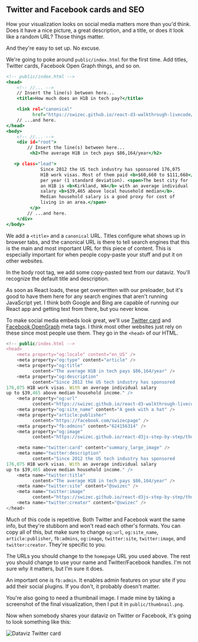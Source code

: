 ## Twitter and Facebook cards and SEO

How your visualization looks on social media matters more than you'd think.
Does it have a nice picture, a great description, and a title, or does it look
like a random URL? Those things matter.

And they're easy to set up. No excuse.

We're going to poke around `public/index.html` for the first time. Add titles,
Twitter cards, Facebook Open Graph things, and so on.

```{.html caption="Basic SEO"}
<!-- public/index.html -->
<head>
    <!-- //... -->
    // Insert the line(s) between here...
    <title>How much does an H1B in tech pay?</title>

    <link rel="canonical"
          href="https://swizec.github.io/react-d3-walkthrough-livecode/" />
    // ...and here.
</head>
<body>
    <!-- //... -->
    <div id="root">
        // Insert the line(s) between here...
         <h2>The average H1B in tech pays $86,164/year</h2>

   <p class="lead">
             Since 2012 the US tech industry has sponsored 176,075
             H1B work visas. Most of them paid <b>$60,660 to $111,668</b>
             per year (1 standard deviation). <span>The best city for
             an H1B is <b>Kirkland, WA</b> with an average individual
             salary <b>$39,465 above local household median</b>.
             Median household salary is a good proxy for cost of
             living in an area.</span>
         </p>
        // ...and here.
    </div>
</body>
```

We add a `<title>` and a `canonical` URL. Titles configure what shows up in
browser tabs, and the canonical URL is there to tell search engines that this
is the main and most important URL for this piece of content. This is
especially important for when people copy-paste your stuff and put it on other
websites.

In the body root tag, we add some copy-pasted text from our dataviz. You'll
recognize the default title and description.

As soon as React loads, these get overwritten with our preloader, but it's good
to have them here for any search engines that aren't running JavaScript yet. I
think both Google and Bing are capable of running our React app and getting
text from there, but you never know.

To make social media embeds look great, we'll use
[Twitter card](https://dev.twitter.com/cards/types/summary-large-image) and
[Facebook OpenGraph](https://developers.facebook.com/docs/sharing/webmasters)
meta tags. I think most other websites just rely on these since most people use
them. They go in the `<head>` of our HTML.

```javascript
<!-- public/index.html -->
<head>
    <meta property="og:locale" content="en_US" />
    <meta property="og:type" content="article" />
    <meta property="og:title"
          content="The average H1B in tech pays $86,164/year" />
    <meta property="og:description"
          content="Since 2012 the US tech industry has sponsored
176,075 H1B work visas. With an average individual salary
up to $39,465 above median household income." />
    <meta property="og:url"
          content="https://swizec.github.io/react-d3-walkthrough-livecode" />
    <meta property="og:site_name" content="A geek with a hat" />
    <meta property="article:publisher"
          content="https://facebook.com/swizecpage" />
    <meta property="fb:admins" content="624156314" />
    <meta property="og:image"
          content="https://swizec.github.io/react-d3js-step-by-step/thumbnail.png" />

    <meta name="twitter:card" content="summary_large_image" />
    <meta name="twitter:description"
          content="Since 2012 the US tech industry has sponsored
176,075 H1B work visas. With an average individual salary
up to $39,465 above median household income." />
    <meta name="twitter:title"
          content="The average H1B in tech pays $86,164/year" />
    <meta name="twitter:site" content="@swizec" />
    <meta name="twitter:image"
          content="https://swizec.github.io/react-d3js-step-by-step/thumbnail.png" />
    <meta name="twitter:creator" content="@swizec" />
</head>
```

Much of this code is repetitive. Both Twitter and Facebook want the same info,
but they're stubborn and won't read each other's formats. You can copy all of
this, but make sure to change `og:url`, `og:site_name`, `article:publisher`,
`fb:admins`, `og:image`, `twitter:site`, `twitter:image`, and
`twitter:creator`. They're specific to you.

The URLs you should change to the `homepage` URL you used above. The rest you
should change to use your name and Twitter/Facebook handles. I'm not sure _why_
it matters, but I'm sure it does.

An important one is `fb:admin`. It enables admin features on your site if you
add their social plugins. If you don't, it probably doesn't matter.

You're also going to need a thumbnail image. I made mine by taking a screenshot
of the final visualization, then I put it in `public/thumbnail.png`.

Now when somebody shares your dataviz on Twitter or Facebook, it's going to
look something like this:

![Dataviz Twitter card](https://raw.githubusercontent.com/Swizec/react-d3js-es6-ebook/2018-version/manuscript/resources/images/es6v2/twitter-card.png)